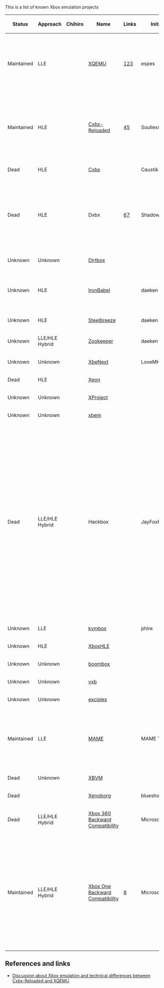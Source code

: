 This is a list of known Xbox emulation projects

{| class="wikitable sortable"
!Status
!Approach
!Chihiro
!Name
!Links
!Initiator
!Platform
!License
!Notes
|-
|Maintained
|LLE
|{{Yes}}
|[[XQEMU]]
|[http://xqemu.com/][https://github.com/xqemu/][https://github.com/espes/xqemu]
|espes
|Windows/Linux/Mac/Others	
|
|XQEMU supports hardware-acceleration for the CPU emulation on Linux through KVM.
|-
|Maintained
|HLE
|{{No}}
|[[Cxbx-Reloaded]]
|[http://cxbx-reloaded.co.uk/][https://github.com/Cxbx-Reloaded/Cxbx-Reloaded]
|SoullessSentinel
|Windows
|
|At the time of writing Cxbx-Reloaded is almost purely HLE. LLE GPU emulation is planned, but currently not implemented.
|-
|Dead
|HLE
|{{No}}
|[[Cxbx]]
|
|Caustik
|Windows
|
|
|-
|Dead
|HLE
|{{No}}
|Dxbx
|[http://dxbx-emu.com][https://github.com/PatrickvL/Dxbx/]
|ShadowTj
|Windows
|
|The project was started on March 23rd 2008. It is an improved port of Cxbx to the Delphi programming language.
|-
|Unknown
|Unknown
|{{No}}
|[https://github.com/impeachgod/Dirtbox Dirtbox]
|
|
|Windows
|
|
|-
|Unknown
|HLE
|{{No}}
|[https://sourceforge.net/p/ironbabel/code/HEAD/tree/trunk/Box/Xbox/ IronBabel]
|
|daeken
|Unknown
|
|This seems to have been a generic portability framework
|-
|Unknown
|HLE
|{{No}}
|[https://github.com/daeken/Steelbreeze Steelbreeze]
|
|daeken
|Unknown
|
|
|-
|Unknown
|LLE/HLE Hybrid
|{{No}}
|[https://github.com/daeken/Zookeeper Zookeeper]
|
|daeken
|Unknown
|
|
|-
|Unknown
|Unknown
|{{No}}
|[http://ngemu.com/threads/.154342/ XbeNext]
|
|LoveMHz
|Windows
|
|
|-
|Dead
|HLE
|{{No}}
|[http://ngemu.com/forums/.65/ Xeon]
|
|
|Windows
|
|
|-
|Unknown
|Unknown
|{{No}}
|[http://ngemu.com/threads/.105210/ XProject]
|
|
|Windows
|
|
|-
|Unknown
|Unknown
|{{No}}
|[https://code.google.com/p/xbem xbem]
|
|
|Windows
|
|
|-
|Dead
|LLE/HLE Hybrid
|{{Yes}}
|Hackbox
|
|JayFoxRox
|Windows/Linux
|Private
|This was originally going to be a commercial emulator (but plans were dropped quickly in favor of preservation). The source code was temporarily public but then made private. The source code is still available to a selected group of developers. Hackbox was designed from scratch but re-used code from Cxbx for HLE routine detection.
|-
|Unknown
|LLE
|{{No}}
|[https://github.com/phire/kvmbox kvmbox]
|
|phire
|Linux
|
|
|-
|Unknown
|HLE
|{{No}}
|[https://github.com/Gabriel-Maldonado/XboxHLE XboxHLE]
|
|
|Windows
|
|
|-
|Unknown
|Unknown
|{{No}}
|[https://github.com/bjh83/boombox boombox]
|
|
|Windows
|
|
|-
|Unknown
|Unknown
|{{No}}
|[https://github.com/docbrown/vxb vxb]
|
|
|Windows
|
|
|-
|Unknown
|Unknown
|{{No}}
|[https://github.com/quantumdude836/exciplex exciplex]
|
|
|Windows
|
|
|-
|Maintained
|LLE
|{{Yes}}
|[http://mamedev.org/ MAME]
|
|MAME Team
|Windows/Linux/Mac/Others
|
|Focus seems to be on Chihiro emulation. Does Xbox (non-Chihiro) emulation exist yet?{{citation needed}}
|-
|Dead
|Unknown
|{{No}}
|[https://github.com/monocasa/xbvm XBVM]
|
|
|Windows
|
|
|-
|Dead
|
|{{No}}
|[http://xenoborg-emu.blogspot.com/ Xenoborg]
|
|blueshogun96
|Windows
|
|
|-
|Dead
|LLE/HLE Hybrid
|{{No}}
|[[Xbox 360 Backward Compatibility]]
|
|Microsoft
|Xbox 360
|Proprietary
|
|-
|Maintained
|LLE/HLE Hybrid{{citation needed}}
|{{No}}
|[[Xbox One Backward Compatibility]]
|[http://www.xbox.com/en-US/xbox-one/backward-compatibility]
|Microsoft
|Xbox One
|Proprietary
|Announced at E3 2017. Said to be working similar to the 360 support in the Xbox One [https://youtu.be/x0NKP7-h_G0?t=8503]. The 360 support is probably ahead of time shader translation and runtime CPU translation [https://majornelson.com/podcast/584-xbox-one-backward-compatibility-turns-1/].
|}

== References and links == 

* [https://www.reddit.com/r/emulation/comments/6a958p/cxbx_reloaded_xbox_emulator_panzer_dragoon_orta/ Discussion about Xbox emulation and technical differences between [[Cxbx-Reloaded]] and [[XQEMU]]]